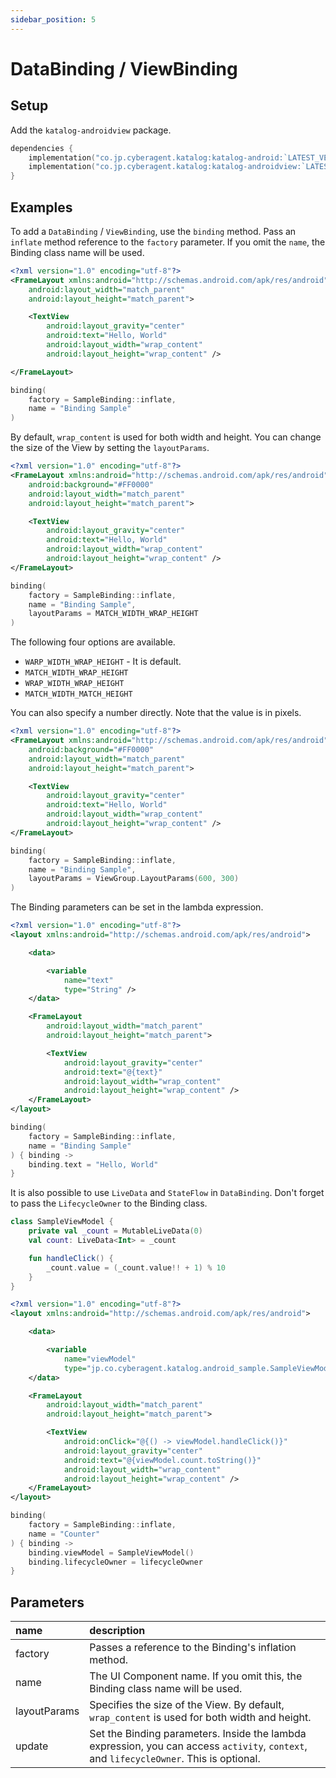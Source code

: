 ```yaml
---
sidebar_position: 5
---
```



# DataBinding / ViewBinding

## Setup
Add the `katalog-androidview` package.

```kotlin
dependencies {
    implementation("co.jp.cyberagent.katalog:katalog-android:`LATEST_VERSION`")
    implementation("co.jp.cyberagent.katalog:katalog-androidview:`LATEST_VERSION`")
}
```

## Examples
<Preview
    imageUrl="/img/docs/binding.png"
    width={1080}
    height={2280} >

To add a `DataBinding` / `ViewBinding`, use the `binding` method.
Pass an `inflate` method reference to the `factory` parameter.
If you omit the `name`, the Binding class name will be used.

```xml title="res/layout/sample.xml"
<?xml version="1.0" encoding="utf-8"?>
<FrameLayout xmlns:android="http://schemas.android.com/apk/res/android"
    android:layout_width="match_parent"
    android:layout_height="match_parent">

    <TextView
        android:layout_gravity="center"
        android:text="Hello, World"
        android:layout_width="wrap_content"
        android:layout_height="wrap_content" />

</FrameLayout>
```

```kotlin
binding(
    factory = SampleBinding::inflate,
    name = "Binding Sample"
)
```

</Preview>

<Preview
    imageUrl="/img/docs/binding-match.png"
    width={1080}
    height={2280} >


By default, `wrap_content` is used for both width and height.
You can change the size of the View by setting the `layoutParams`.

```xml title="res/layout/sample.xml"
<?xml version="1.0" encoding="utf-8"?>
<FrameLayout xmlns:android="http://schemas.android.com/apk/res/android"
    android:background="#FF0000"
    android:layout_width="match_parent"
    android:layout_height="match_parent">

    <TextView
        android:layout_gravity="center"
        android:text="Hello, World"
        android:layout_width="wrap_content"
        android:layout_height="wrap_content" />
</FrameLayout>
```
```kotlin
binding(
    factory = SampleBinding::inflate,
    name = "Binding Sample",
    layoutParams = MATCH_WIDTH_WRAP_HEIGHT
)
```

The following four options are available.
* `WARP_WIDTH_WRAP_HEIGHT` - It is default.
* `MATCH_WIDTH_WRAP_HEIGHT`
* `WRAP_WIDTH_WRAP_HEIGHT`
* `MATCH_WIDTH_MATCH_HEIGHT`

</Preview>

<Preview
    imageUrl="/img/docs/binding-size.png"
    width={1080}
    height={2280} >

You can also specify a number directly.
Note that the value is in pixels.

```xml title="res/layout/sample.xml"
<?xml version="1.0" encoding="utf-8"?>
<FrameLayout xmlns:android="http://schemas.android.com/apk/res/android"
    android:background="#FF0000"
    android:layout_width="match_parent"
    android:layout_height="match_parent">

    <TextView
        android:layout_gravity="center"
        android:text="Hello, World"
        android:layout_width="wrap_content"
        android:layout_height="wrap_content" />
</FrameLayout>
```
```kotlin
binding(
    factory = SampleBinding::inflate,
    name = "Binding Sample",
    layoutParams = ViewGroup.LayoutParams(600, 300)
)
```

</Preview>

<Preview
    imageUrl="/img/docs/binding.png"
    width={1080}
    height={2280} >

The Binding parameters can be set in the lambda expression.

```xml title="res/layout/sample.xml"
<?xml version="1.0" encoding="utf-8"?>
<layout xmlns:android="http://schemas.android.com/apk/res/android">

    <data>

        <variable
            name="text"
            type="String" />
    </data>

    <FrameLayout
        android:layout_width="match_parent"
        android:layout_height="match_parent">

        <TextView
            android:layout_gravity="center"
            android:text="@{text}"
            android:layout_width="wrap_content"
            android:layout_height="wrap_content" />
    </FrameLayout>
</layout>
```
```kotlin
binding(
    factory = SampleBinding::inflate,
    name = "Binding Sample"
) { binding ->
    binding.text = "Hello, World"
}
```

</Preview>

<Preview
    imageUrl="/img/docs/android-view-livedata.gif"
    width={1080}
    height={2280} >

It is also possible to use `LiveData` and `StateFlow` in `DataBinding`.
Don't forget to pass the `LifecycleOwner` to the Binding class.

```kotlin title="SampleViewModel.kt"
class SampleViewModel {
    private val _count = MutableLiveData(0)
    val count: LiveData<Int> = _count

    fun handleClick() {
        _count.value = (_count.value!! + 1) % 10
    }
}
```
```xml title="res/layout/sample.xml"
<?xml version="1.0" encoding="utf-8"?>
<layout xmlns:android="http://schemas.android.com/apk/res/android">

    <data>

        <variable
            name="viewModel"
            type="jp.co.cyberagent.katalog.android_sample.SampleViewModel" />
    </data>

    <FrameLayout
        android:layout_width="match_parent"
        android:layout_height="match_parent">

        <TextView
            android:onClick="@{() -> viewModel.handleClick()}"
            android:layout_gravity="center"
            android:text="@{viewModel.count.toString()}"
            android:layout_width="wrap_content"
            android:layout_height="wrap_content" />
    </FrameLayout>
</layout>
```
```kotlin
binding(
    factory = SampleBinding::inflate,
    name = "Counter"
) { binding ->
    binding.viewModel = SampleViewModel()
    binding.lifecycleOwner = lifecycleOwner
}
```

</Preview>

## Parameters

name|description
:--|:--
factory|Passes a reference to the Binding's inflation method.
name|The UI Component name. If you omit this, the Binding class name will be used.
layoutParams|Specifies the size of the View. By default, `wrap_content` is used for both width and height.
update|Set the Binding parameters. Inside the lambda expression, you can access `activity`, `context`, and `lifecycleOwner`. This is optional.
